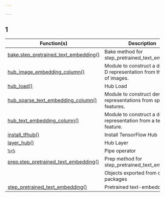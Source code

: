 ```yaml
---
 
---
```

 
## 1
 
Function(s) | Description
|---|---|
|[bake.step_pretrained_text_embedding()](/reference/tfhub/bake.step_pretrained_text_embedding.html)|Bake method for step_pretrained_text_embedding|
|[hub_image_embedding_column()](/reference/tfhub/hub_image_embedding_column.html)|Module to construct a dense 1-D representation from the pixels of images.|
|[hub_load()](/reference/tfhub/hub_load.html)|Hub Load|
|[hub_sparse_text_embedding_column()](/reference/tfhub/hub_sparse_text_embedding_column.html)|Module to construct dense representations from sparse text features.|
|[hub_text_embedding_column()](/reference/tfhub/hub_text_embedding_column.html)|Module to construct a dense representation from a text feature.|
|[install_tfhub()](/reference/tfhub/install_tfhub.html)|Install TensorFlow Hub|
|[layer_hub()](/reference/tfhub/layer_hub.html)|Hub Layer|
|[`%>%`](/reference/tfhub/pipe.html)|Pipe operator|
|[prep.step_pretrained_text_embedding()](/reference/tfhub/prep.step_pretrained_text_embedding.html)|Prep method for step_pretrained_text_embedding|
|[](/reference/tfhub/reexports.html)|Objects exported from other packages|
|[step_pretrained_text_embedding()](/reference/tfhub/step_pretrained_text_embedding.html)|Pretrained text-embeddings|
